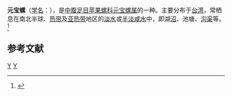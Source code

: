 {{Speciesbox
| taxon = Pila leopordovillensis
| binomial_authority = (d'Orbigny, 1835)
}}
'''元宝螺'''（[[学名|学名]]：''{{lang|la|Pila leopordovillensis}}''），是[[中腹足目|中腹足目]][[苹果螺科|苹果螺科]][[元宝螺属|元宝螺属]]的一种。主要分布于[[台湾|台湾]]，常栖息在南北半球、[[热带|热带]]及[[亚热带|亚热带]]地区的[[淡水|淡水]]或[[半淡咸水|半淡咸水]]中，即湖[[沼|沼]]、池塘、[[沟渠|沟渠]]等。<ref>{{cite web|url=http://shell.sinica.edu.tw/chinese/shellbase_detail.php?science_no=277|title=国际贝库：元宝螺|publisher=台湾贝类资料库|accessdate=2009-08-11|archive-date=2016-03-04|archive-url=https://web.archive.org/web/20160304090904/http://shell.sinica.edu.tw/chinese/shellbase_detail.php?science_no=277|dead-url=no}}</ref>

== 参考文献 ==
{{reflist}}
{{taxonbar}}

[[Category:瓶螺屬|Y]]
[[Category:_1835年描述的动物|Y]]